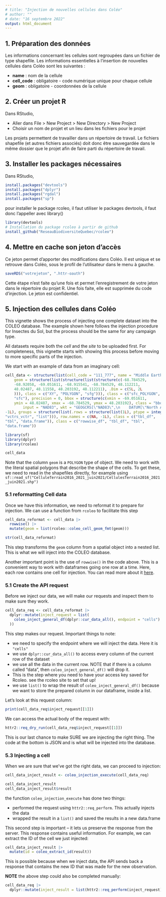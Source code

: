 ```yaml
---
# title: "Injection de nouvelles cellules dans Coléo"
# author: ""
# date: "16 septembre 2022"
output: html_document
---
```


## 1. Préparation des données
Les informations concernant les cellules sont regroupées dans un fichier de type shapefile. Les informations essentielles à l'insertion de nouvelles cellules dans Coléo sont les suivantes :
  
* **name** : nom de la cellule
* **cell_code** : obligatoire - code numérique unique pour chaque cellule
* **geom** : obligatoire - coordonnées de la cellule 

## 2. Créer un projet R
Dans RStudio,

* Aller dans File > New Project > New Directory > New Project
* Choisir un nom de projet et un lieu dans les fichiers pour le projet

Les projets permettent de travailler dans un répertoire de travail. Le fichiers shapefile (et autres fichiers associés) doit donc être sauvegardée dans le même dossier que le projet afin de faire parti du répertoire de travail.

## 3. Installer les packages nécessaires
Dans RStudio,


```r
install.packages("devtools")
install.packages("dplyr")
install.packages("rgdal")
install.packages("sp")
```
pour installer le package rcoleo, il faut utiliser le packages devtools, il faut donc l'appeller avec library()


```r
library(devtools)
# Installation du package rcoleo à partir de github
install_github("ReseauBiodiversiteQuebec/rcoleo") 
```
## 4. Mettre en cache son jeton d'accès
Ce jeton permet d'apporter des modifications dans Coléo. Il est unique et se retrouve dans Coléo, sous le profil de l'utilisateur dans le menu à gauche.

```r
saveRDS("votrejeton", ".httr-oauth")
```
Cette étape n'est faite qu'une fois et permet l'enregistrement de votre jeton dans le répertoire du projet R. Une fois faite, elle est supprimée du code d'injection. Le jeton est confidentiel.

## 5. Injection des cellules dans Coléo


This vignette shows the process of injecting one complete dataset into the COLEO database.
The example shown here follows the injection procedure for Insectes du Sol, but the process should be the same for any campaign type.


All datasets require both the *cell* and the *site* to be uploaded first.
For completeness, this vignette starts with showing this process before moving to more specific parts of the injection.



We start with an example of data from an imaginary cell:

```r
cell_data <- structure(list(cell_code = "111_777", name = "Middle Earth", 
    geom = structure(list(structure(list(structure(c(-68.784529, 
    -68.92058, -69.051611, -68.915541, -68.784529, 48.112211, 
    48.02487, 48.11558, 48.203192, 48.112211), .Dim = c(5L, 2L
    ))), class = c("XY", "POLYGON", "sfg"))), class = c("sfc_POLYGON", 
    "sfc"), precision = 0, bbox = structure(c(xmin = -69.051611, 
    ymin = 48.02487, xmax = -68.784529, ymax = 48.203192), class = "bbox"), crs = structure(list(
        input = "NAD83", wkt = "GEOGCRS[\"NAD83\",\n    DATUM[\"North American Datum 1983\",\n        ELLIPSOID[\"GRS 1980\",6378137,298.257222101,\n            LENGTHUNIT[\"metre\",1]]],\n    PRIMEM[\"Greenwich\",0,\n        ANGLEUNIT[\"degree\",0.0174532925199433]],\n    CS[ellipsoidal,2],\n        AXIS[\"latitude\",north,\n            ORDER[1],\n            ANGLEUNIT[\"degree\",0.0174532925199433]],\n        AXIS[\"longitude\",east,\n            ORDER[2],\n            ANGLEUNIT[\"degree\",0.0174532925199433]],\n    ID[\"EPSG\",4269]]"), class = "crs"), n_empty = 0L)), row.names = c(NA, 
-1L), groups = structure(list(.rows = structure(list(1L), ptype = integer(0), class = c("vctrs_list_of", 
"vctrs_vctr", "list"))), row.names = c(NA, -1L), class = c("tbl_df", 
"tbl", "data.frame")), class = c("rowwise_df", "tbl_df", "tbl", 
"data.frame"))
```

```r
library(sf)
library(dplyr)
library(rcoleo)
```



```r
cell_data
```

Note that the column `geom` is a `POLYGON` type of object. We need to work with the literal spatial polygons that describe the shape of the cells. To get these, we need to read in the shapefiles directly, for example using `sf::read_sf("CelluleTerrain2016_2021_juin2021/CellulesTerrain2016_2021_juin2021.shp")`

### 5.1 reformatting Cell data

Once we have this information, we need to reformat it to prepare for injection. We can use a function from `rcoleo` to facilitate this step

```r
cell_data_reformat <- cell_data |> 
  rowwise() |> 
  mutate(geom = list(rcoleo::coleo_cell_geom_fmt(geom)))

str(cell_data_reformat)
```

This step transforms the `geom` column from a spatial object into a nested list. This is what we will inject into the COLEO database.

Another important point is the use of `rowwise()` in the code above. This is a convenient way to work with dataframes going one row at a time. Here, each row contains one cell for injection. You can read more about it [here](https://dplyr.tidyverse.org/articles/rowwise.html). 

### 5.1 Create the API request

Before we inject our data, we will make our requests and inspect them to make sure they work.

```r
cell_data_req <- cell_data_reformat |> 
  dplyr::mutate(inject_request = list(
    coleo_inject_general_df(dplyr::cur_data_all(), endpoint = "cells")
  ))
```

This step makes our request. Important things to note:

* we need to specify the endpoint where we will inject the data. Here it is `"cells"`
* we use `dplyr::cur_data_all()` to access every column of the current row of the dataset
* we use all the data in the current row. NOTE that if there is a column called "data", then `coleo_inject_general_df()` will drop it. 
* This is the step where you need to have your access key saved for Rcoleo. see the rcoleo site to set that up!
* we use `list()` to wrap the result of `coleo_inject_general_df()` because we want to store the prepared column in our dataframe, inside a list.

Let's look at this request column:

```r
print(cell_data_req$inject_request[[1]])
```

We can access the actual body of the request with:

```r
httr2::req_dry_run(cell_data_req$inject_request[[1]])
```

This is our last chance to make SURE we are injecting the right thing. The code at the bottom is JSON and is what will be injected into the database.

### 5.3 Injecting a cell

When we are sure that we've got the right data, we can proceed to injection:

```r
cell_data_inject_result <- coleo_injection_execute(cell_data_req)

cell_data_inject_result
cell_data_inject_result$result
```

the function `coleo_injection_execute` has done two things:

* performed the request using `httr2::req_perform`. This actually injects the data
* wrapped the result in a `list()` and saved the results in a new data.frame

This second step is important -- it lets us preserve the response from the server. This response contains useful information. For example, we can extract the ID of the cell we just injected:

```r
cell_data_inject_result |> 
  mutate(id = coleo_extract_id(result))
```

This is possible because when we inject data, the API sends back a response that contains the new ID that was made for the new observation.

**NOTE** the above step could also be completed manually:

```r
cell_data_req |> 
  dplyr::mutate(inject_result = list(httr2::req_perform(inject_request)))
```

